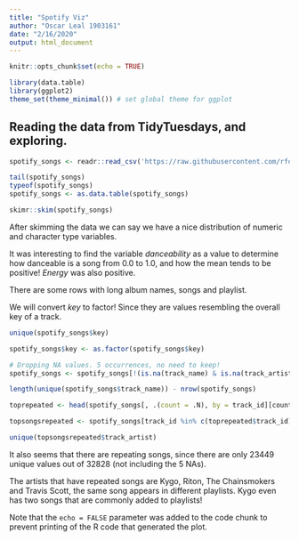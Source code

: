 ```yaml
---
title: "Spotify Viz"
author: "Oscar Leal 1903161"
date: "2/16/2020"
output: html_document
---
```


```r
knitr::opts_chunk$set(echo = TRUE)
```

```r
library(data.table)
library(ggplot2)
theme_set(theme_minimal()) # set global theme for ggplot
```

## Reading the data from TidyTuesdays, and exploring.

```r
spotify_songs <- readr::read_csv('https://raw.githubusercontent.com/rfordatascience/tidytuesday/master/data/2020/2020-01-21/spotify_songs.csv')

tail(spotify_songs)
typeof(spotify_songs)
spotify_songs <- as.data.table(spotify_songs)

```
```r
skimr::skim(spotify_songs)
```

After skimming the data we can say we have a nice distribution of numeric and character type variables. 

It was interesting to find the variable *danceability* as a value to determine how danceable is a song from 0.0 to 1.0, and how the mean tends to be positive!
*Energy* was also positive. 

There are some rows with long album names, songs and playlist. 

We will convert *key* to factor! Since they are values resembling the overall key of a track. 

```r
unique(spotify_songs$key)

spotify_songs$key <- as.factor(spotify_songs$key)

# Dropping NA values. 5 occurrences, no need to keep!
spotify_songs <- spotify_songs[!(is.na(track_name) & is.na(track_artist) & is.na(track_album_name))]

length(unique(spotify_songs$track_name)) - nrow(spotify_songs)

toprepeated <- head(spotify_songs[, .(count = .N), by = track_id][count > 1][order(-count)])

topsongsrepeated <- spotify_songs[track_id %in% c(toprepeated$track_id), c('track_name', 'track_artist', 'track_album_name', 'playlist_name', 'playlist_id')][order(track_artist)]

unique(topsongsrepeated$track_artist)


```

It also seems that there are repeating songs, since there are only 23449 unique values out of 32828 (not including the 5 NAs).

The artists that have repeated songs are Kygo, Riton, The Chainsmokers and Travis Scott, the same song appears in different playlists.
Kygo even has two songs that are commonly added to playlists!



Note that the `echo = FALSE` parameter was added to the code chunk to prevent printing of the R code that generated the plot.
